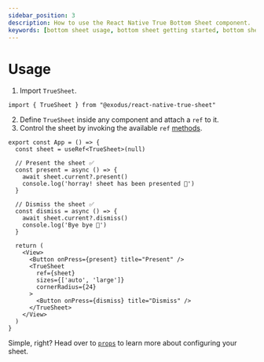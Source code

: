 ```yaml
---
sidebar_position: 3
description: How to use the React Native True Bottom Sheet component.
keywords: [bottom sheet usage, bottom sheet getting started, bottom sheet setup, import bottom sheet]
---
```


# Usage

1. Import `TrueSheet`.

```tsx
import { TrueSheet } from "@exodus/react-native-true-sheet"
```

2. Define `TrueSheet` inside any component and attach a `ref` to it.
3. Control the sheet by invoking the available `ref` [methods](/reference/methods).

```tsx {2-2,5-8,11-14,18-25}
export const App = () => {
  const sheet = useRef<TrueSheet>(null)

  // Present the sheet ✅
  const present = async () => {
    await sheet.current?.present()
    console.log('horray! sheet has been presented 💩')
  }

  // Dismiss the sheet ✅
  const dismiss = async () => {
    await sheet.current?.dismiss()
    console.log('Bye bye 👋')
  }

  return (
    <View>
      <Button onPress={present} title="Present" />
      <TrueSheet
        ref={sheet}
        sizes={['auto', 'large']}
        cornerRadius={24}
      >
        <Button onPress={dismiss} title="Dismiss" />
      </TrueSheet>
    </View>
  )
}
```

Simple, right? Head over to [`props`](/reference/props) to learn more about configuring your sheet.
